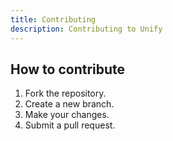 ```yaml
---
title: Contributing
description: Contributing to Unify
---
```


## How to contribute

1. Fork the repository.
2. Create a new branch.
3. Make your changes.
4. Submit a pull request.
